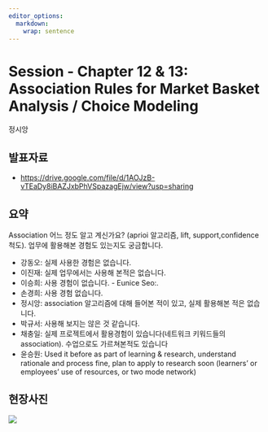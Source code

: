 ```yaml
---
editor_options: 
  markdown: 
    wrap: sentence
---
```


# Session - Chapter 12 & 13: Association Rules for Market Basket Analysis / Choice Modeling

정시앙

## 발표자료

-   <https://drive.google.com/file/d/1AOJzB-vTEaDy8iBAZJxbPhVSpazagEjw/view?usp=sharing>

## 요약

Association 어느 정도 알고 계신가요?
(aprioi 알고리즘, lift, support,confidence 척도).
업무에 활용해본 경험도 있는지도 궁금합니다.

-   강동오: 실제 사용한 경험은 없습니다.
-   이진재: 실제 업무에서는 사용해 본적은 없습니다.
-   이승희: 사용 경험이 없습니다. - Eunice Seo:.
-   손경희: 사용 경험 없습니다.
-   정시앙: association 알고리즘에 대해 들어본 적이 있고, 실제 활용해본 적은 없습니다.
-   박규서: 사용해 보지는 않은 것 같습니다.
-   채충일: 실제 프로젝트에서 활용경험이 있습니다(네트워크 키워드들의 association). 수업으로도 가르쳐본적도 있습니다
-   윤승원: Used it before as part of learning & research, understand rationale and process fine, plan to apply to research soon (learners' or employees' use of resources, or two mode network)

## 현장사진

![](img/s8/8.png)

